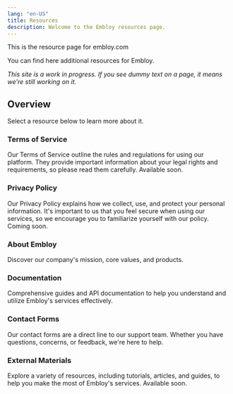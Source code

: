 ```yaml
---
lang: "en-US"
title: Resources
description: Welcome to the Embloy resources page.
---
```


This is the resource page for embloy.com

You can find here additional resources for Embloy.

<Callout>

_This site is a work in progress. If you see dummy text on a page, it means we're still working on it._

</Callout>

## Overview

Select a resource below to learn more about it.

<div className="grid sm:grid-cols-2 gap-4 mt-6">

<Card className="bg-muted" href="/resources/terms">

### Terms of Service

Our Terms of Service outline the rules and regulations for using our platform. They provide important information about your legal rights and requirements, so please read them carefully. Available soon.

</Card>

<Card className="bg-muted" href="/resources/privacy">

### Privacy Policy

Our Privacy Policy explains how we collect, use, and protect your personal information. It's important to us that you feel secure when using our services, so we encourage you to familiarize yourself with our policy. Coming soon.

</Card>

<Card className="bg-muted" href="https://about.embloy.com" target="_blank">

### About Embloy

Discover our company's mission, core values, and products.

</Card>

<Card className="bg-muted" href="https://developers.embloy.com" target="_blank">

### Documentation

Comprehensive guides and API documentation to help you understand and utilize Embloy's services effectively.

</Card>

<Card className="bg-muted" href="/contact" disabled>

### Contact Forms

Our contact forms are a direct line to our support team. Whether you have questions, concerns, or feedback, we're here to help.

</Card>

<Card className="bg-muted" href="/resources" disabled>

### External Materials

Explore a variety of resources, including tutorials, articles, and guides, to help you make the most of Embloy's services. Available soon.

</Card>

</div>
